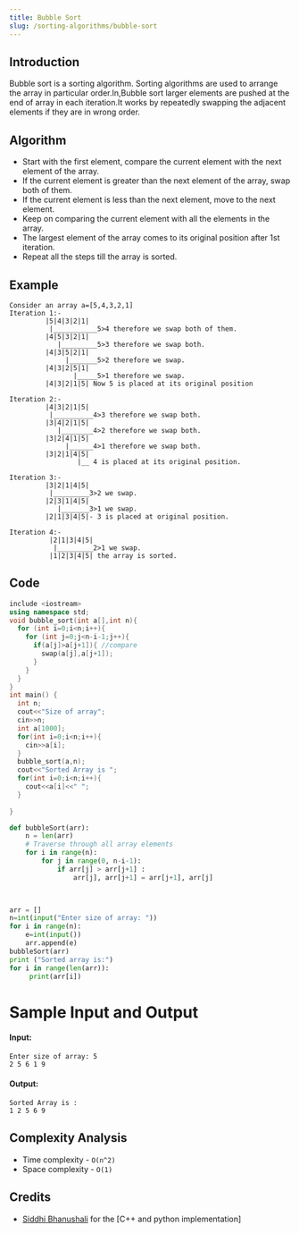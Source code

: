 ```yaml
---
title: Bubble Sort
slug: /sorting-algorithms/bubble-sort
---
```


## Introduction 
Bubble sort is a sorting algorithm. Sorting algorithms
are used to arrange the array in particular order.In,Bubble
sort larger elements are pushed at the end of array in each 
iteration.It works by repeatedly swapping the adjacent elements 
if they are in wrong order.

## Algorithm 
* Start with the first element, compare the current element with 
the next element of the array.
* If the current element is greater than the next element of the array,
swap both of them.
* If the current element is less than the next element,
 move to the next element.
* Keep on comparing the current element with all the elements
in the array.
* The largest element of the array comes to its original
position after 1st iteration.
* Repeat all the steps till the array is sorted.

## Example
```
Consider an array a=[5,4,3,2,1]
Iteration 1:-
         |5|4|3|2|1|
          |___________5>4 therefore we swap both of them.
         |4|5|3|2|1|
            |_________5>3 therefore we swap both.
         |4|3|5|2|1|
              |_______5>2 therefore we swap.
         |4|3|2|5|1|
                |_____5>1 therefore we swap.
         |4|3|2|1|5| Now 5 is placed at its original position

Iteration 2:-
         |4|3|2|1|5| 
          |__________4>3 therefore we swap both.
         |3|4|2|1|5|
            |________4>2 therefore we swap both.
         |3|2|4|1|5|
              |______4>1 therefore we swap both.
         |3|2|1|4|5|
                 |__ 4 is placed at its original position.

Iteration 3:-
         |3|2|1|4|5|
          |_________3>2 we swap.
         |2|3|1|4|5|
            |_______3>1 we swap.
         |2|1|3|4|5|- 3 is placed at original position.

Iteration 4:-
          |2|1|3|4|5|
           |_________2>1 we swap.
          |1|2|3|4|5| the array is sorted.

```

## Code 

``` c++
include <iostream>
using namespace std;
void bubble_sort(int a[],int n){
  for (int i=0;i<n;i++){
    for (int j=0;j<n-i-1;j++){
      if(a[j]>a[j+1]){ //compare 
        swap(a[j],a[j+1]);
      }
    }
  }
}
int main() {
  int n;
  cout<<"Size of array";
  cin>>n;
  int a[1000];
  for(int i=0;i<n;i++){
    cin>>a[i];
  }
  bubble_sort(a,n);
  cout<<"Sorted Array is ";
  for(int i=0;i<n;i++){
    cout<<a[i]<<" ";
  }
  
}
```
```python
def bubbleSort(arr):
    n = len(arr)
    # Traverse through all array elements
    for i in range(n):
        for j in range(0, n-i-1):
            if arr[j] > arr[j+1] :
                arr[j], arr[j+1] = arr[j+1], arr[j]
 


arr = []
n=int(input("Enter size of array: "))
for i in range(n):
    e=int(input())
    arr.append(e)
bubbleSort(arr)
print ("Sorted array is:")
for i in range(len(arr)):
     print(arr[i])
```

# Sample Input and Output

#### Input:
```
Enter size of array: 5
2 5 6 1 9
```

#### Output:
```
Sorted Array is : 
1 2 5 6 9
```

## Complexity Analysis

- Time  complexity - ```O(n^2)```
- Space complexity - ```O(1)``` 
    

## Credits
* [Siddhi Bhanushali](https://github.com/siddhi-244) for the [C++ and python  implementation]


